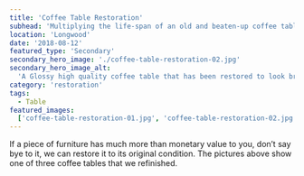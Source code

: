 ```yaml
---
title: 'Coffee Table Restoration'
subhead: 'Multiplying the life-span of an old and beaten-up coffee table.'
location: 'Longwood'
date: '2018-08-12'
featured_type: 'Secondary'
secondary_hero_image: './coffee-table-restoration-02.jpg'
secondary_hero_image_alt:
  'A Glossy high quality coffee table that has been restored to look brand new'
category: 'restoration'
tags:
  - Table
featured_images:
  ['coffee-table-restoration-01.jpg', 'coffee-table-restoration-02.jpg']
---
```


If a piece of furniture has much more than monetary value to you, don’t say bye
to it, we can restore it to its original condition. The pictures above show one
of three coffee tables that we refinished.
